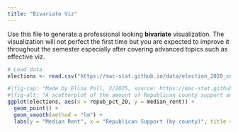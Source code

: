 ```yaml
---
title: "Bivariate Viz"
---
```


Use this file to generate a professional looking **bivariate** visualization.  The visualization will not perfect the first time but you are expected to improve it throughout the semester especially after covering advanced topics such as effective viz.

```r
# Load data
elections <- read.csv("https://mac-stat.github.io/data/election_2020_county.csv")

#|fig-cap: "Made by Elina Poll, 2/2025, source: https://mac-stat.github.io/data/election_2020_county.csv"
#|fig-alt: "A scatterplot of the amount of Republican county support and average rent. The lower the median rent is, the more support counties have."
ggplot(elections, aes(x = repub_pct_20, y = median_rent)) + 
  geom_point() +
  geom_smooth(method = "lm") +
  labs(y = "Median Rent", x = "Republican Support (by county)", title = "Median Rent's impact on Republican county support")
```

 
